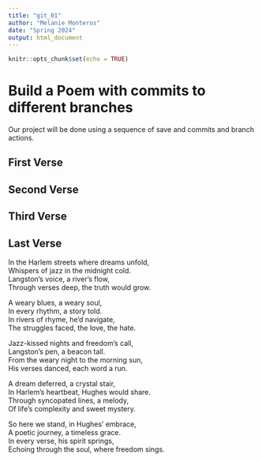 ```yaml
---
title: "git_01"
author: "Melanie Monteros"
date: "Spring 2024"
output: html_document
---
```


```r
knitr::opts_chunk$set(echo = TRUE)
```
# Build a Poem with commits to different branches
Our project will be done using a sequence of save and commits and branch actions.
<!-- Do not modify or change any text in "!--" bracketed areas such as this --- these are instructions to
you, if you change any of this the git program will notice it and compromise your git merging strategy !-->

## First Verse 
<!--Put the first five lines of a poem by Lewis Carrol in this section!-->

## Second Verse
<!--Put the first five lines of a poem by Robert Frost here!-->

## Third Verse
<!--Put the first two verses of The Walrus and the Carpenter here!-->

## Last Verse
<!--Put a short poem you created using chatGPT of 20 to 30 lines,here!-->
In the Harlem streets where dreams unfold,    
Whispers of jazz in the midnight cold.    
Langston's voice, a river's flow,    
Through verses deep, the truth would grow.    
    
A weary blues, a weary soul,    
In every rhythm, a story told.    
In rivers of rhyme, he'd navigate,    
The struggles faced, the love, the hate.    
    
Jazz-kissed nights and freedom's call,    
Langston's pen, a beacon tall.    
From the weary night to the morning sun,    
His verses danced, each word a run.    
    
A dream deferred, a crystal stair,    
In Harlem's heartbeat, Hughes would share.    
Through syncopated lines, a melody,    
Of life's complexity and sweet mystery.    
    
So here we stand, in Hughes' embrace,    
A poetic journey, a timeless grace.    
In every verse, his spirit springs,    
Echoing through the soul, where freedom sings.   
  